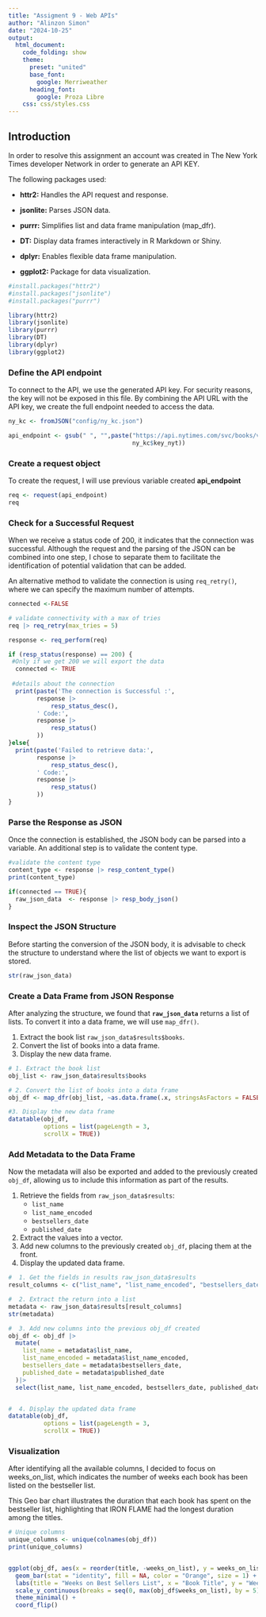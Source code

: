 ```yaml
---
title: "Assigment 9 - Web APIs"
author: "Alinzon Simon"
date: "2024-10-25"
output: 
  html_document:
    code_folding: show
    theme:
      preset: "united"
      base_font:
        google: Merriweather
      heading_font:
        google: Proza Libre
    css: css/styles.css  
---
```



## Introduction
In order to resolve this assignment an account was created in The New York Times developer Network in order to generate an API KEY.

The following packages used:

- **httr2:** Handles the API request and response.
    
- **jsonlite:** Parses JSON data.
    
- **purrr:** Simplifies list and data frame manipulation (map_dfr).
    
- **DT:** Display data frames interactively in R Markdown or Shiny.
    
- **dplyr:** Enables flexible data frame manipulation.
    
- **ggplot2:** Package for data visualization.
    
```r
#install.packages("httr2")
#install.packages("jsonlite")
#install.packages("purrr")

library(httr2)
library(jsonlite)
library(purrr)
library(DT)
library(dplyr)
library(ggplot2)
```



### Define the API endpoint

To connect to the API, we use the generated API key. For security reasons, the key will not be exposed in this file. By combining the API URL with the API key, we create the full endpoint needed to access the data.


```r

ny_kc <- fromJSON("config/ny_kc.json")

api_endpoint <- gsub(" ", "",paste("https://api.nytimes.com/svc/books/v3/lists/current/hardcover-fiction.json?api-key=",
                                   ny_kc$key_nyt))

```



### Create a request object

To create the request, I will use previous variable created **api_endpoint**

```r

req <- request(api_endpoint)
req

```



### Check for a Successful Request

When we receive a status code of 200, it indicates that the connection was successful. Although the request and the parsing of the JSON can be combined into one step, I chose to separate them to facilitate the identification of potential validation that can be added. 

An alternative method to validate the connection is using `req_retry()`, where we can specify the maximum number of attempts.



```r
connected <-FALSE

# validate connectivity with a max of tries 
req |> req_retry(max_tries = 5)

response <- req_perform(req)

if (resp_status(response) == 200) {
 #Only if we get 200 we will export the data
  connected <- TRUE
  
 #details about the connection 
  print(paste('The connection is Successful :',
        response |>
            resp_status_desc(),
        ' Code:',
        response |>
            resp_status()
        ))
}else{
  print(paste('Failed to retrieve data:',
        response |>
            resp_status_desc(),
        ' Code:',
        response |>
            resp_status()
        ))
}


```



### Parse the Response as JSON

Once the connection is established, the JSON body can be parsed into a variable. An additional step is to validate the content type.


```r

#validate the content type
content_type <- response |> resp_content_type()
print(content_type)

if(connected == TRUE){
  raw_json_data  <- response |> resp_body_json()
}


```



###  Inspect the JSON Structure

Before starting the conversion of the JSON body, it is advisable to check the structure to understand where the list of objects we want to export is stored.


```r

str(raw_json_data)

```



### Create a Data Frame from JSON Response

After analyzing the structure, we found that **`raw_json_data`** returns a list of lists. To convert it into a data frame, we will use `map_dfr()`.

1. Extract the book list `raw_json_data$results$books`.
2. Convert the list of books into a data frame.
3. Display the new data frame.


```r
# 1. Extract the book list
obj_list <- raw_json_data$results$books

# 2. Convert the list of books into a data frame
obj_df <- map_dfr(obj_list, ~as.data.frame(.x, stringsAsFactors = FALSE))

#3. Display the new data frame
datatable(obj_df,
          options = list(pageLength = 3,
          scrollX = TRUE))

```



### Add Metadata to the Data Frame

Now the metadata will also be exported and added to the previously created `obj_df`, allowing us to include this information as part of the results.

1. Retrieve the fields from `raw_json_data$results`:
   - `list_name`
   - `list_name_encoded`
   - `bestsellers_date`
   - `published_date`
   
2. Extract the values into a vector.
3. Add new columns to the previously created `obj_df`, placing them at the front.
4. Display the updated data frame.

    
```r
#  1. Get the fields in results raw_json_data$results
result_columns <- c("list_name", "list_name_encoded", "bestsellers_date", "published_date")

#  2. Extract the return into a list
metadata <- raw_json_data$results[result_columns]
str(metadata)

#  3. Add new columns into the previous obj_df created
obj_df <- obj_df |>
  mutate(
    list_name = metadata$list_name,
    list_name_encoded = metadata$list_name_encoded,
    bestsellers_date = metadata$bestsellers_date,
    published_date = metadata$published_date
  )|>
  select(list_name, list_name_encoded, bestsellers_date, published_date, everything())


#  4. Display the updated data frame
datatable(obj_df,
          options = list(pageLength = 3,
          scrollX = TRUE))


```



### Visualization 

After identifying all the available columns, I decided to focus on weeks_on_list, which indicates the number of weeks each book has been listed on the bestseller list.

This Geo bar chart illustrates the duration that each book has spent on the bestseller list, highlighting that IRON FLAME had the longest duration among the titles.

```r

# Unique columns
unique_columns <- unique(colnames(obj_df))
print(unique_columns)


ggplot(obj_df, aes(x = reorder(title, -weeks_on_list), y = weeks_on_list)) +
  geom_bar(stat = "identity", fill = NA, color = "Orange", size = 1) +
  labs(title = "Weeks on Best Sellers List", x = "Book Title", y = "Weeks on List") +
  scale_y_continuous(breaks = seq(0, max(obj_df$weeks_on_list), by = 5)) +  #Specifies the breaks on the y-axis
  theme_minimal() +
  coord_flip()


```


